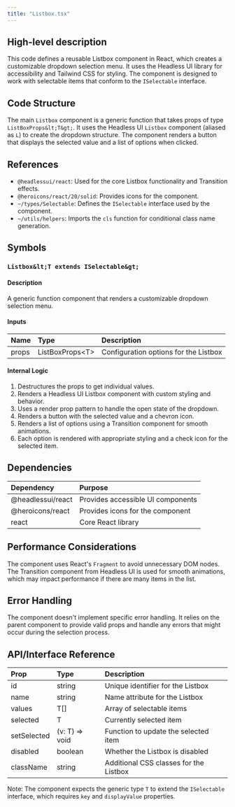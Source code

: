 ```yaml
---
title: "Listbox.tsx"
---
```


## High-level description
This code defines a reusable Listbox component in React, which creates a customizable dropdown selection menu. It uses the Headless UI library for accessibility and Tailwind CSS for styling. The component is designed to work with selectable items that conform to the `ISelectable` interface.

## Code Structure
The main `Listbox` component is a generic function that takes props of type `ListBoxProps&lt;T&gt;`. It uses the Headless UI `Listbox` component (aliased as `L`) to create the dropdown structure. The component renders a button that displays the selected value and a list of options when clicked.

## References
- `@headlessui/react`: Used for the core Listbox functionality and Transition effects.
- `@heroicons/react/20/solid`: Provides icons for the component.
- `~/types/Selectable`: Defines the `ISelectable` interface used by the component.
- `~/utils/helpers`: Imports the `cls` function for conditional class name generation.

## Symbols

### `Listbox&lt;T extends ISelectable&gt;`
#### Description
A generic function component that renders a customizable dropdown selection menu.

#### Inputs
| Name | Type | Description |
|:-----|:-----|:------------|
| props | ListBoxProps&lt;T&gt; | Configuration options for the Listbox |

#### Internal Logic
1. Destructures the props to get individual values.
2. Renders a Headless UI Listbox component with custom styling and behavior.
3. Uses a render prop pattern to handle the open state of the dropdown.
4. Renders a button with the selected value and a chevron icon.
5. Renders a list of options using a Transition component for smooth animations.
6. Each option is rendered with appropriate styling and a check icon for the selected item.

## Dependencies
| Dependency | Purpose |
|:-----------|:--------|
| @headlessui/react | Provides accessible UI components |
| @heroicons/react | Provides icons for the component |
| react | Core React library |

## Performance Considerations
The component uses React's `Fragment` to avoid unnecessary DOM nodes. The Transition component from Headless UI is used for smooth animations, which may impact performance if there are many items in the list.

## Error Handling
The component doesn't implement specific error handling. It relies on the parent component to provide valid props and handle any errors that might occur during the selection process.

## API/Interface Reference
| Prop | Type | Description |
|:-----|:-----|:------------|
| id | string | Unique identifier for the Listbox |
| name | string | Name attribute for the Listbox |
| values | T[] | Array of selectable items |
| selected | T | Currently selected item |
| setSelected | (v: T) =&gt; void | Function to update the selected item |
| disabled | boolean | Whether the Listbox is disabled |
| className | string | Additional CSS classes for the Listbox |

Note: The component expects the generic type `T` to extend the `ISelectable` interface, which requires `key` and `displayValue` properties.